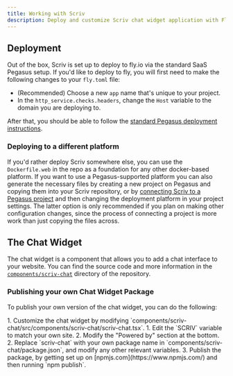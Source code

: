 ```yaml
---
title: Working with Scriv
description: Deploy and customize Scriv chat widget application with Fly.io integration, Docker configuration, and npm package publishing options.
---
```



## Deployment

Out of the box, Scriv is set up to deploy to fly.io via the standard SaaS Pegasus setup.
If you'd like to deploy to fly, you will first need to make the following changes to your `fly.toml` file:

- (Recommended) Choose a new `app` name that's unique to your project.
- In the `http_service.checks.headers`, change the `Host` variable to the domain you are deploying to.

After that, you should be able to follow the [standard Pegasus deployment instructions](/deployment/fly/).

### Deploying to a different platform

If you'd rather deploy Scriv somewhere else, you can use the `Dockerfile.web` in the repo as a foundation
for any other docker-based platform. If you want to use a Pegasus-supported platform you can also generate the necessary
files by creating a new project on Pegasus and copying them into your Scriv repository,
or by [connecting Scriv to a Pegasus project](/marketplace/connecting) and then changing the deployment platform in your project settings.
The latter option is only recommended if you plan on making other configuration changes, since the process of connecting
a project is more work than just copying the files across.

## The Chat Widget

The chat widget is a component that allows you to add a chat interface to your website.
You can find the source code and more information in the
[`components/scriv-chat`](https://github.com/saaspegasus/scriv/tree/main/components/scriv-chat) directory of the repository.

### Publishing your own Chat Widget Package

To publish your own version of the chat widget, you can do the following:

<Steps>
1. Customize the chat widget by modifying `components/scriv-chat/src/components/scriv-chat/scriv-chat.tsx`.
   1. Edit the `SCRIV` variable to match your own site.
   2. Modify the "Powered by" section at the bottom.
2. Replace `scriv-chat` with your own package name in `components/scriv-chat/package.json`, and modify any other relevant variables.
3. Publish the package, by getting set up on [npmjs.com](https://www.npmjs.com/) and then running `npm publish`.
</Steps>
